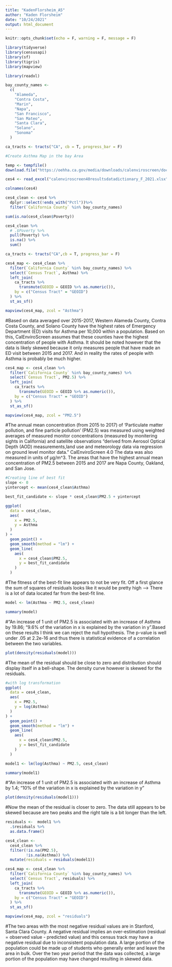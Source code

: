 ```yaml
---
title: "KadenFlorsheim_A5"
author: "Kaden Florsheim"
date: "10/24/2021"
output: html_document
---
```


```r
knitr::opts_chunk$set(echo = F, warning = F, message = F)
```

```r
library(tidyverse)
library(censusapi)
library(sf)
library(tigris)
library(mapview)

library(readxl)
```


```r
bay_county_names <-
  c(
    "Alameda",
    "Contra Costa",
    "Marin",
    "Napa",
    "San Francisco",
    "San Mateo",
    "Santa Clara",
    "Solano",
    "Sonoma"
  )

ca_tracts <- tracts("CA", cb = T, progress_bar = F)
```

```r
#Create Asthma Map in the bay Area

temp <- tempfile()
download.file("https://oehha.ca.gov/media/downloads/calenviroscreen/document/calenviroscreen40resultsdatadictionaryf2021.zip",destfile = temp)

ces4 <- read_excel("calenviroscreen40resultsdatadictionary_F_2021.xlsx")

colnames(ces4)

ces4_clean <- ces4 %>% 
  dplyr::select(!ends_with("Pctl"))%>% 
  filter(`California County` %in% bay_county_names)

sum(is.na(ces4_clean$Poverty))

ces4_clean %>% 
  # .$Poverty %>%
  pull(Poverty) %>% 
  is.na() %>% 
  sum()

ca_tracts <- tracts("CA",cb = T, progress_bar = F)

ces4_map <- ces4_clean %>% 
  filter(`California County` %in% bay_county_names) %>% 
  select(`Census Tract`, Asthma) %>% 
  left_join(
    ca_tracts %>% 
      transmute(GEOID = GEOID %>% as.numeric()),
    by = c("Census Tract" = "GEOID")
  ) %>% 
  st_as_sf()

mapview(ces4_map, zcol = "Asthma")
```

#Based on data averaged over 2015-2017, Western Alameda County, Contra Costa County, and Solano County have the highest rates of Emergency Department (ED) visits for Asthma per 10,000 within a population. Based on this, CalEnviroScreen assumes that these counties have the highest concentration of people with Asthma. It should be noted however that the data is likely skewed because it only measures people that have made an ED visit between 2015 and 2017. And in reality the rates of people with Asthma is probably be much higher. 


```r
ces4_map <- ces4_clean %>% 
  filter(`California County` %in% bay_county_names) %>% 
  select(`Census Tract`, PM2.5) %>% 
  left_join(
    ca_tracts %>% 
      transmute(GEOID = GEOID %>% as.numeric()),
    by = c("Census Tract" = "GEOID")
  ) %>% 
  st_as_sf()

mapview(ces4_map, zcol = "PM2.5")
```

#The annual mean concentration (from 2015 to 2017) of 'Particulate matter pollution, and fine particle pollution' (PM2.5) was measured using weighted averages of measured monitor concentrations (measured by monitering sights in California) and satellite observations "derived from Aerosol Optical Depth (AOD) measurements,land use and meteorology data via regression on ground level monitor data." CalEnviroScreen 4.0  The data was also measured in units of µg/m^3. The areas that have the highest annual mean concentration of PM2.5 between 2015 and 2017 are Napa County, Oakland, and San Jose. 


```r
#Creating line of best fit
slope <- 0
yintercept <- mean(ces4_clean$Asthma)

best_fit_candidate <- slope * ces4_clean$PM2.5 + yintercept 
```

```r
ggplot( 
  data = ces4_clean,
  aes(
    x = PM2.5,
    y = Asthma
  )
) +
  geom_point() +
  geom_smooth(method = "lm") +
  geom_line(
    aes(
      x = ces4_clean$PM2.5,
      y = best_fit_candidate 
    )
  )
```

#The fitness of the best-fit line appears to not be very fit. Off a first glance the sum of squares of residuals looks like it would be pretty high --> There is a lot of data located far from the best-fit line. 

```r
model <- lm(Asthma ~ PM2.5, ces4_clean)

summary(model)
```

#“An increase of 1 unit of PM2.5 is associated with an increase of Asthma by 19.86; “9.6% of the variation in x is explained by the variation in y”.Based on these results I think we can reject the null hypothesis. The p-value is well under .05 at 2.2e-16 and thus there is statistical evidence of a correlation between the two variables. 

```r
plot(density(residuals(model)))
```

#The mean of the residual should be close to zero and distribution should display itself in a bell-shape. The density curve however is skewed for the residuals.

```r
#with log transformation
ggplot( 
  data = ces4_clean,
  aes(
    x = PM2.5,
    y = log(Asthma)
  )
) +
  geom_point() +
  geom_smooth(method = "lm") +
  geom_line(
    aes(
      x = ces4_clean$PM2.5,
      y = best_fit_candidate 
    )
  )
```

```r
model1 <- lm(log(Asthma) ~ PM2.5, ces4_clean)

summary(model1)
```
#“An increase of 1 unit of PM2.5 is associated with an increase of Asthma by 1.4; “10% of the variation in x is explained by the variation in y”

```r
plot(density(residuals(model1)))
```

#Now the mean of the residual is closer to zero. The data still appears to be skewed because are two peaks and the right tale is a bit longer than the left.



```r
residuals <-  model1 %>% 
  .$residuals %>% 
  as.data.frame()
```

```r
ces4_clean <- 
  ces4_clean %>% 
  filter(!is.na(PM2.5),
         !is.na(Asthma)) %>% 
  mutate(residuals = residuals(model1))
```

```r
ces4_map <- ces4_clean %>% 
  filter(`California County` %in% bay_county_names) %>% 
  select(`Census Tract`, residuals) %>% 
  left_join(
    ca_tracts %>% 
      transmute(GEOID = GEOID %>% as.numeric()),
    by = c("Census Tract" = "GEOID")
  ) %>% 
  st_as_sf()

mapview(ces4_map, zcol = "residuals")
```
#The two areas with the most negative residual values are in Stanford, Santa Clara County. A negative residual implies an over-estimation (residual = observed value - predicted value) and this census track may have a negative residual due to inconsistent population data. A large portion of the population could be made up of students who generally enter and leave the area in bulk. Over the two year period that the data was collected, a large portion of the population may have changed resulting in skewed data.













